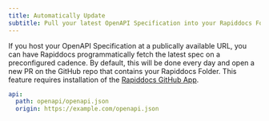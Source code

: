 ```yaml
---
title: Automatically Update
subtitle: Pull your latest OpenAPI Specification into your Rapiddocs Folder automatically.
---
```


If you host your OpenAPI Specification at a publically available URL, you can have Rapiddocs programmatically fetch the latest spec on a preconfigured cadence. By default, this will be done every day and open a new PR on the GitHub repo that contains your Rapiddocs Folder. This feature requires installation of the [Rapiddocs GitHub App](https://github.com/apps/khulnasoft).

```yml title="generators.yml"
api:
  path: openapi/openapi.json
  origin: https://example.com/openapi.json
```
